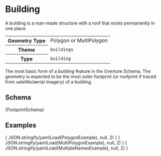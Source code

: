 


# Building

A building is a man-made structure with a roof that exists permanently in one place.

<table>
  <tr>
    <th>Geometry Type</th>
    <td>Polygon or MultiPolygon</td>
  </tr>
  <tr>
    <th>Theme</th>
    <td><code>buildings</code></td>
  </tr>
  <tr>
    <th>Type</th>
    <td><code>building</code></td>
  </tr>
</table>

The most basic form of a _building_ feature in the Overture Schema. The geometry is expected to be the most outer footprint (or roofprint if traced from satellite/aerial imagery) of a building.


## Schema

<Tabs>
  <TabItem value="browsable" label="Browsable" default>
    <JSONSchemaViewer schema={ yamlLoad(FootprintSchema) } resolverOptions={ generateResolverOptions({remote: true, yamlBasePath: '/buildings'})}/>
  </TabItem>
  <TabItem value="yaml" label="YAML" default>
    <CodeBlock language="jsx">{FootprintSchema}</CodeBlock>
  </TabItem>
</Tabs>

## Examples

<Tabs>
  <TabItem value="1" label="Polygon Building" default>
    <CodeBlock language="json">{ JSON.stringify(yamlLoad(PolygonExample), null, 2) }</CodeBlock>
  </TabItem>

  <TabItem value="2" label="MultiPolygon Building" default>
    <CodeBlock language="json">{ JSON.stringify(yamlLoad(MultiPolygonExample), null, 2) }</CodeBlock>
  </TabItem>

  <TabItem value="3" label="Building with Multiple Names" default>
    <CodeBlock language="json">{ JSON.stringify(yamlLoad(MultipleNamesExample), null, 2) }</CodeBlock>
  </TabItem>

</Tabs>
